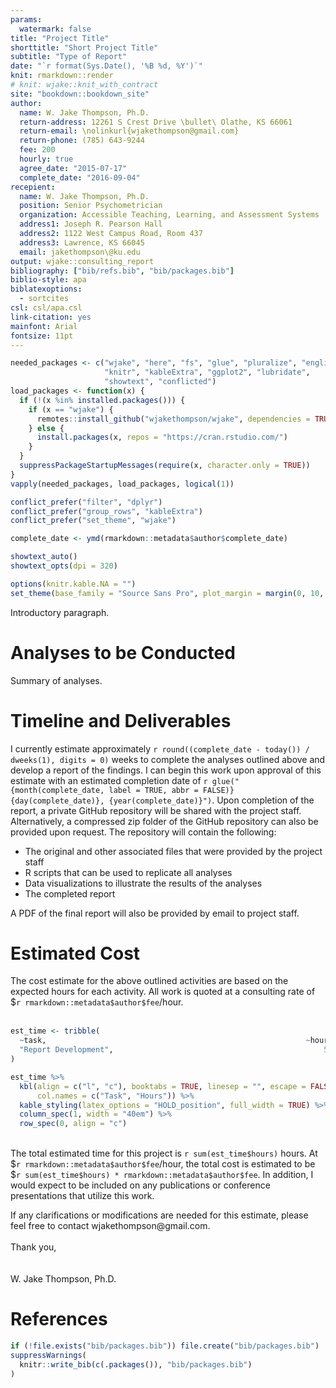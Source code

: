 ```yaml
---
params:
  watermark: false
title: "Project Title"
shorttitle: "Short Project Title"
subtitle: "Type of Report"
date: "`r format(Sys.Date(), '%B %d, %Y')`"
knit: rmarkdown::render
# knit: wjake::knit_with_contract
site: "bookdown::bookdown_site"
author:
  name: W. Jake Thompson, Ph.D.
  return-address: 12261 S Crest Drive \bullet\ Olathe, KS 66061
  return-email: \nolinkurl{wjakethompson@gmail.com}
  return-phone: (785) 643-9244
  fee: 200
  hourly: true
  agree_date: "2015-07-17"
  complete_date: "2016-09-04"
recepient:
  name: W. Jake Thompson, Ph.D.
  position: Senior Psychometrician
  organization: Accessible Teaching, Learning, and Assessment Systems
  address1: Joseph R. Pearson Hall
  address2: 1122 West Campus Road, Room 437
  address3: Lawrence, KS 66045
  email: jakethompson\@ku.edu
output: wjake::consulting_report
bibliography: ["bib/refs.bib", "bib/packages.bib"]
biblio-style: apa
biblatexoptions:
  - sortcites
csl: csl/apa.csl
link-citation: yes
mainfont: Arial
fontsize: 11pt
---
```


```r
needed_packages <- c("wjake", "here", "fs", "glue", "pluralize", "english",
                     "knitr", "kableExtra", "ggplot2", "lubridate",
                     "showtext", "conflicted")
load_packages <- function(x) {
  if (!(x %in% installed.packages())) {
    if (x == "wjake") {
      remotes::install_github("wjakethompson/wjake", dependencies = TRUE)
    } else {
      install.packages(x, repos = "https://cran.rstudio.com/")
    }
  }
  suppressPackageStartupMessages(require(x, character.only = TRUE))
}
vapply(needed_packages, load_packages, logical(1))

conflict_prefer("filter", "dplyr")
conflict_prefer("group_rows", "kableExtra")
conflict_prefer("set_theme", "wjake")

complete_date <- ymd(rmarkdown::metadata$author$complete_date)

showtext_auto()
showtext_opts(dpi = 320)

options(knitr.kable.NA = "")
set_theme(base_family = "Source Sans Pro", plot_margin = margin(0, 10, 0, 10))
```

Introductory paragraph.

# Analyses to be Conducted

Summary of analyses.

# Timeline and Deliverables

I currently estimate approximately `r round((complete_date - today()) / dweeks(1), digits = 0)` weeks to complete the analyses outlined above and develop a report of the findings. I can begin this work upon approval of this estimate with an estimated completion date of `r glue("{month(complete_date, label = TRUE, abbr = FALSE)} {day(complete_date)}, {year(complete_date)}")`. Upon completion of the report, a private GitHub repository will be shared with the project staff. Alternatively, a compressed zip folder of the GitHub repository can also be provided upon request. The repository will contain the following:

* The original and other associated files that were provided by the project staff
* R scripts that can be used to replicate all analyses
* Data visualizations to illustrate the results of the analyses
* The completed report

A PDF of the final report will also be provided by email to project staff.

# Estimated Cost

The cost estimate for the above outlined activities are based on the expected hours for each activity. All work is quoted at a consulting rate of \$`r rmarkdown::metadata$author$fee`/hour.\
\

```r
est_time <- tribble(
  ~task,                                                          ~hours,
  "Report Development",                                               5L
)

est_time %>%
  kbl(align = c("l", "c"), booktabs = TRUE, linesep = "", escape = FALSE,
      col.names = c("Task", "Hours")) %>%
  kable_styling(latex_options = "HOLD_position", full_width = TRUE) %>%
  column_spec(1, width = "40em") %>%
  row_spec(0, align = "c")
```
\
The total estimated time for this project is `r sum(est_time$hours)` hours. At \$`r rmarkdown::metadata$author$fee`/hour, the total cost is estimated to be \$`r sum(est_time$hours) * rmarkdown::metadata$author$fee`. In addition, I would expect to be included on any publications or conference presentations that utilize this work.

If any clarifications or modifications are needed for this estimate, please feel free to contact wjakethompson\@gmail.com.\
\
Thank you,\
\
\
W. Jake Thompson, Ph.D.

\newpage

# References

```r
if (!file.exists("bib/packages.bib")) file.create("bib/packages.bib")
suppressWarnings(
  knitr::write_bib(c(.packages()), "bib/packages.bib")
)
```

\printbibliography[heading=none]

\setlength{\parindent}{15pt}
\setlength{\leftskip}{0pt}
